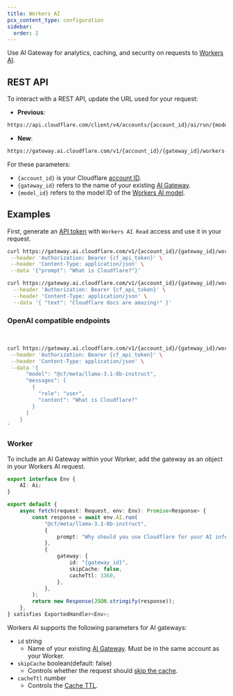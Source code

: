```yaml
---
title: Workers AI
pcx_content_type: configuration
sidebar:
  order: 2
---
```



Use AI Gateway for analytics, caching, and security on requests to [Workers AI](/workers-ai/).

## REST API

To interact with a REST API, update the URL used for your request:

- **Previous**:

```txt
https://api.cloudflare.com/client/v4/accounts/{account_id}/ai/run/{model_id}
```

- **New**:

```txt
https://gateway.ai.cloudflare.com/v1/{account_id}/{gateway_id}/workers-ai/{model_id}
```

For these parameters:

- `{account_id}` is your Cloudflare [account ID](/workers-ai/get-started/rest-api/#1-get-api-token-and-account-id).
- `{gateway_id}` refers to the name of your existing [AI Gateway](/ai-gateway/get-started/#create-gateway).
- `{model_id}` refers to the model ID of the [Workers AI model](/workers-ai/models/).

## Examples

First, generate an [API token](/fundamentals/api/get-started/create-token/) with `Workers AI Read` access and use it in your request.

```bash title="Request to Workers AI llama model"
curl https://gateway.ai.cloudflare.com/v1/{account_id}/{gateway_id}/workers-ai/@cf/meta/llama-3.1-8b-instruct \
 --header 'Authorization: Bearer {cf_api_token}' \
 --header 'Content-Type: application/json' \
 --data '{"prompt": "What is Cloudflare?"}'
```

```bash title="Request to Workers AI text classification model"
curl https://gateway.ai.cloudflare.com/v1/{account_id}/{gateway_id}/workers-ai/@cf/huggingface/distilbert-sst-2-int8 \
  --header 'Authorization: Bearer {cf_api_token}' \
  --header 'Content-Type: application/json' \
  --data '{ "text": "Cloudflare docs are amazing!" }'
```

### OpenAI compatible endpoints

<Render file="openai-compatibility" product="workers-ai" /> <br />

```bash title="Request to OpenAI compatible endpoint"
curl https://gateway.ai.cloudflare.com/v1/{account_id}/{gateway_id}/workers-ai/v1/chat/completions \
 --header 'Authorization: Bearer {cf_api_token}' \
 --header 'Content-Type: application/json' \
 --data '{
      "model": "@cf/meta/llama-3.1-8b-instruct",
      "messages": [
        {
          "role": "user",
          "content": "What is Cloudflare?"
        }
      ]
    }
'
```

### Worker

To include an AI Gateway within your Worker, add the gateway as an object in your Workers AI request.

```ts
export interface Env {
	AI: Ai;
}

export default {
	async fetch(request: Request, env: Env): Promise<Response> {
		const response = await env.AI.run(
			"@cf/meta/llama-3.1-8b-instruct",
			{
				prompt: "Why should you use Cloudflare for your AI inference?",
			},
			{
				gateway: {
					id: "{gateway_id}",
					skipCache: false,
					cacheTtl: 3360,
				},
			},
		);
		return new Response(JSON.stringify(response));
	},
} satisfies ExportedHandler<Env>;
```

Workers AI supports the following parameters for AI gateways:

- `id` string
  - Name of your existing [AI Gateway](/ai-gateway/get-started/#create-gateway). Must be in the same account as your Worker.
- `skipCache` boolean(default: false)
  - Controls whether the request should [skip the cache](/ai-gateway/configuration/caching/#skip-cache-cf-skip-cache).
- `cacheTtl` number
  - Controls the [Cache TTL](/ai-gateway/configuration/caching/#cache-ttl-cf-cache-ttl).
